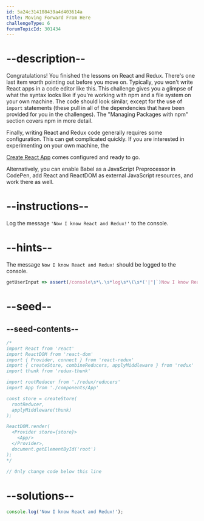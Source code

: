 ```yaml
---
id: 5a24c314108439a4d403614a
title: Moving Forward From Here
challengeType: 6
forumTopicId: 301434
---
```


# --description--

Congratulations! You finished the lessons on React and Redux. There's one last item worth pointing out before you move on. Typically, you won't write React apps in a code editor like this. This challenge gives you a glimpse of what the syntax looks like if you're working with npm and a file system on your own machine. The code should look similar, except for the use of `import` statements (these pull in all of the dependencies that have been provided for you in the challenges). The "Managing Packages with npm" section covers npm in more detail.

Finally, writing React and Redux code generally requires some configuration. This can get complicated quickly. If you are interested in experimenting on your own machine, the

[Create React App](https://github.com/facebookincubator/create-react-app) comes configured and ready to go.

Alternatively, you can enable Babel as a JavaScript Preprocessor in CodePen, add React and ReactDOM as external JavaScript resources, and work there as well.

# --instructions--

Log the message `'Now I know React and Redux!'` to the console.

# --hints--

The message `Now I know React and Redux!` should be logged to the console.

```js
getUserInput => assert(/console\s*\.\s*log\s*\(\s*('|"|`)Now I know React and Redux!\1\s*\)/.test(getUserInput('index')));
```

# --seed--

## --seed-contents--

```jsx
/*
import React from 'react'
import ReactDOM from 'react-dom'
import { Provider, connect } from 'react-redux'
import { createStore, combineReducers, applyMiddleware } from 'redux'
import thunk from 'redux-thunk'

import rootReducer from './redux/reducers'
import App from './components/App'

const store = createStore(
  rootReducer,
  applyMiddleware(thunk)
);

ReactDOM.render(
  <Provider store={store}>
    <App/>
  </Provider>,
  document.getElementById('root')
);
*/

// Only change code below this line
```

# --solutions--

```jsx
console.log('Now I know React and Redux!');
```
